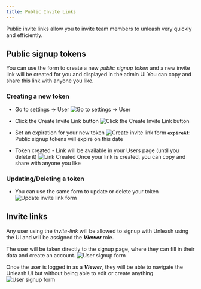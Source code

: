 ```yaml
---
title: Public Invite Links
---
```


Public invite links allow you to invite team members to unleash very quickly and efficiently.

## Public signup tokens

You can use the form to create a new _public signup token_ and a new invite link will be created for you and displayed in the admin UI
You can copy and share this link with anyone you like.

### Creating a new token

- Go to settings -> User
![Go to settings -> User ](/img/public-signup_step1.png)

- Click the Create Invite Link button
![Click the Create Invite Link button](/img/public-signup_step2.png)

- Set an expiration for your new token
![Create invite link form](/img/public-signup-step3-create_link.png)
**`expireAt`**: Public signup tokens will expire on this date

- Token created - Link will be available in your Users page (until you delete it)
![Link Created](/img/public-signup-step4_link_Created.png)
Once your link is created, you can copy and share with anyone you like

### Updating/Deleting a token
- You can use the same form to update or delete your token
![Update invite link form](/img/public-signup-step3-create_link.png)

## Invite links
Any user using the _invite-link_ will be allowed to signup with Unleash using the UI and will be assigned the **_Viewer_** role.

The user will be taken directly to the signup page, where they can fill in their data and create an account.
![User signup form](/img/public-invite_signup.png)

Once the user is logged in as a **_Viewer_**, they will be able to navigate the Unleash UI but without being able to edit or create anything
![User signup form](/img/public-invite_step2_signed_in.png.png)


